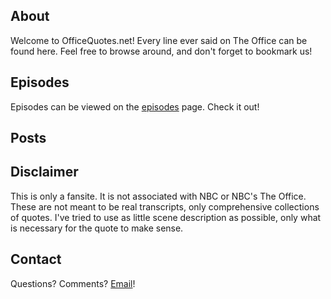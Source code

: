 ## About
Welcome to OfficeQuotes.net! Every line ever said on The Office can be found here. Feel free to browse around, and don't forget to bookmark us!

## Episodes
Episodes can be viewed on the [episodes](/episodes) page. Check it out!

## Posts
<PostList />

## Disclaimer
This is only a fansite. It is not associated with NBC or NBC's The Office. These are not meant to be real transcripts, only comprehensive collections of quotes. I've tried to use as little scene description as possible, only what is necessary for the quote to make sense.

## Contact
Questions? Comments? [Email](mailto:officequotes@gmail.com)!